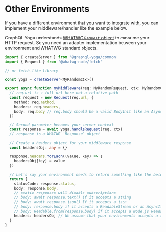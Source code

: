 
<LatestVersionNotice />

# Other Environments

If you have a different environment that you want to integrate with, you can implement your
middleware/handler like the example below.

GraphQL Yoga understands
[WHATWG `Request` object](https://developer.mozilla.org/en-US/docs/Web/API/Request) to consume your
HTTP request. So you need an adapter implementation between your environment and WHATWG standard
objects.

```ts
import { createServer } from '@graphql-yoga/common'
import { Request } from '@whatwg-node/fetch'

// or fetch-like library

const yoga = createServer<MyRandomCtx>()

export async function myMiddleware(req: MyRandomRequest, ctx: MyRandomCtx) {
  // req.url is a full url here not a relative path
  const request = new Request(req.url, {
    method: req.method,
    headers: req.headers,
    body: req.body // req.body should be a valid BodyInit like an AsyncIterable, a ReadableStream, a Node.js Readable, a string or a Buffer etc...
  })

  // Second parameter becomes your server context
  const response = await yoga.handleRequest(req, ctx)
  // response is a WHATWG `Response` object

  // Create a headers object for your middleware response
  const headersObj: any = {}

  response.headers.forEach((value, key) => {
    headersObj[key] = value
  })

  // Let's say your environment needs to return something like the below;
  return {
    statusCode: response.status,
    body: response.body,
    // static responses will disable subscriptions
    // body: await response.text() If it accepts a string
    // body: await response.json() If it accepts a json
    // body: response.body if it accepts a ReadableStream or an AsyncIterable
    // body: Readable.from(response.body) if it accepts a Node.js Readable
    headers: headersObj // We assume that your environments accepts a regular JS object for response headers
  }
}
```
